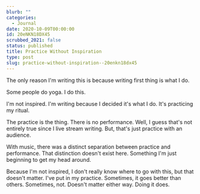 ```yaml
---
blurb: ""
categories:
  - Journal
date: 2020-10-09T00:00:00
id: 20eNKN18DX45
scrubbed_2021: false
status: published
title: Practice Without Inspiration
type: post
slug: practice-without-inspiration--20enkn18dx45
---
```


The only reason I'm writing this is because writing first thing is what I do. 

Some people do yoga. I do this. 

I'm not inspired. I'm writing because I decided it's what I do. It's practicing my ritual.

The practice is the thing. There is no performance. Well, I guess that's not entirely true since I live stream writing. But, that's just practice with an audience. 

With music, there was a distinct separation between practice and performance. That distinction doesn't exist here. Something I'm just beginning to get my head around.

Because I'm not inspired, I don't really know where to go with this, but that doesn't matter. I've put in my practice. Sometimes, it goes better than others. Sometimes, not. Doesn't matter either way. Doing it does.